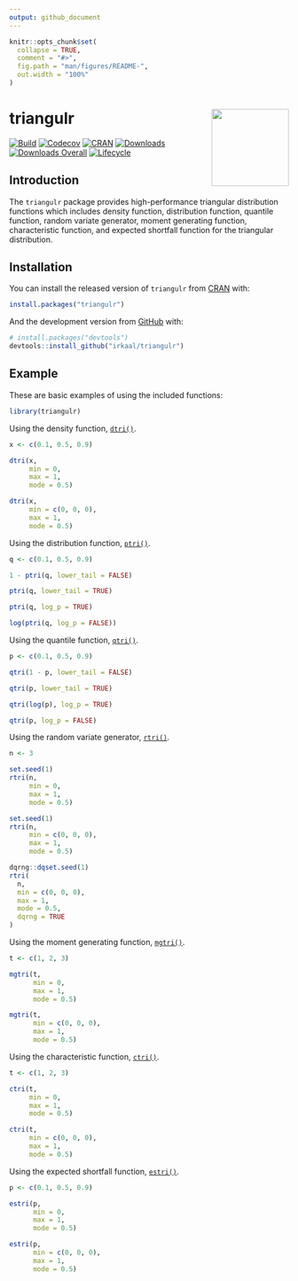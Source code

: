 ```yaml
---
output: github_document
---
```


<!-- README.md is generated from README.Rmd. Please edit that file -->

```r
knitr::opts_chunk$set(
  collapse = TRUE,
  comment = "#>",
  fig.path = "man/figures/README-",
  out.width = "100%"
)
```

# triangulr <a href="https://irkaal.github.io/triangulr/"><img src="man/figures/logo.png" align="right" height="139" /></a>

[![Build](https://github.com/irkaal/triangulr/workflows/R-CMD-check/badge.svg)](https://github.com/irkaal/triangulr/actions)
[![Codecov](https://codecov.io/gh/irkaal/triangulr/branch/master/graph/badge.svg)](https://codecov.io/gh/irkaal/triangulr?branch=master)
[![CRAN](https://www.r-pkg.org/badges/version/triangulr)](https://cran.r-project.org/package=triangulr)
[![Downloads](https://cranlogs.r-pkg.org/badges/triangulr)](https://cran.r-project.org/package=triangulr)
[![Downloads Overall](https://cranlogs.r-pkg.org/badges/grand-total/triangulr)](https://cran.r-project.org/package=triangulr)
[![Lifecycle](https://img.shields.io/badge/lifecycle-stable-brightgreen.svg)](https://www.tidyverse.org/lifecycle/#stable)


## Introduction

The `triangulr` package provides high-performance triangular distribution
functions which includes density function, distribution function, quantile
function, random variate generator, moment generating function, characteristic 
function, and expected shortfall function for the triangular distribution.


## Installation

You can install the released version of `triangulr` from [CRAN](https://CRAN.R-project.org) with:

``` r
install.packages("triangulr")
```

And the development version from [GitHub](https://github.com/) with:

``` r
# install.packages("devtools")
devtools::install_github("irkaal/triangulr")
```

## Example

These are basic examples of using the included functions:

```r
library(triangulr)
```

Using the density function, [`dtri()`](https://irkaal.github.io/triangulr/reference/Triangular.html).

```r
x <- c(0.1, 0.5, 0.9)

dtri(x,
     min = 0,
     max = 1,
     mode = 0.5)

dtri(x,
     min = c(0, 0, 0),
     max = 1,
     mode = 0.5)
```

Using the distribution function, [`ptri()`](https://irkaal.github.io/triangulr/reference/Triangular.html).

```r
q <- c(0.1, 0.5, 0.9)

1 - ptri(q, lower_tail = FALSE)

ptri(q, lower_tail = TRUE)

ptri(q, log_p = TRUE)

log(ptri(q, log_p = FALSE))
```

Using the quantile function, [`qtri()`](https://irkaal.github.io/triangulr/reference/Triangular.html).

```r
p <- c(0.1, 0.5, 0.9)

qtri(1 - p, lower_tail = FALSE)

qtri(p, lower_tail = TRUE)

qtri(log(p), log_p = TRUE)

qtri(p, log_p = FALSE)
```

Using the random variate generator, [`rtri()`](https://irkaal.github.io/triangulr/reference/Triangular.html).

```r
n <- 3

set.seed(1)
rtri(n,
     min = 0,
     max = 1,
     mode = 0.5)

set.seed(1)
rtri(n,
     min = c(0, 0, 0),
     max = 1,
     mode = 0.5)

dqrng::dqset.seed(1)
rtri(
  n,
  min = c(0, 0, 0),
  max = 1,
  mode = 0.5,
  dqrng = TRUE
)
```

Using the moment generating function, [`mgtri()`](https://irkaal.github.io/triangulr/reference/Triangular.html).

```r
t <- c(1, 2, 3)

mgtri(t,
      min = 0,
      max = 1,
      mode = 0.5)

mgtri(t,
      min = c(0, 0, 0),
      max = 1,
      mode = 0.5)
```

Using the characteristic function, [`ctri()`](https://irkaal.github.io/triangulr/reference/Triangular.html).

```r
t <- c(1, 2, 3)

ctri(t,
     min = 0,
     max = 1,
     mode = 0.5)

ctri(t,
     min = c(0, 0, 0),
     max = 1,
     mode = 0.5)
```

Using the expected shortfall function, [`estri()`](https://irkaal.github.io/triangulr/reference/Triangular.html).

```r
p <- c(0.1, 0.5, 0.9)

estri(p,
      min = 0,
      max = 1,
      mode = 0.5)

estri(p,
      min = c(0, 0, 0),
      max = 1,
      mode = 0.5)
```

